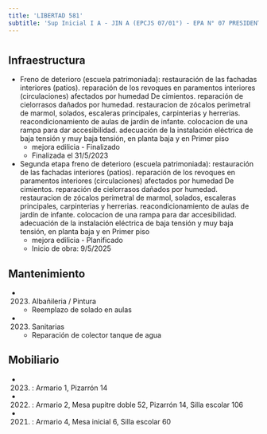 ```yaml
---
title: 'LIBERTAD 581'
subtitle: 'Sup Inicial I A - JIN A (EPCJS 07/01°) - EPA N° 07 PRESIDENTE ROCA - EPC N° 07 PRESIDENTE ROCA'
---
```


#
## Infraestructura

* Freno de deterioro (escuela patrimoniada): restauración de las fachadas interiores (patios). reparación de los revoques en paramentos interiores (circulaciones) afectados por humedad
De cimientos. reparación de cielorrasos dañados por humedad.  restauracion de zócalos perimetral de marmol, solados, escaleras principales, carpinterias y herrerias. reacondicionamiento de aulas de jardín de infante. colocacion de una rampa para dar accesibilidad. adecuación de la instalación eléctrica de baja tensión y muy baja tensión, en planta baja y en
Primer piso 
    + mejora edilicia - Finalizado 
    + Finalizada el 31/5/2023 


* Segunda etapa freno de deterioro (escuela patrimoniada): restauración de las fachadas interiores (patios). reparación de los revoques en paramentos interiores (circulaciones) afectados por humedad
De cimientos. reparación de cielorrasos dañados por humedad.  restauracion de zócalos perimetral de marmol, solados, escaleras principales, carpinterias y herrerias. reacondicionamiento de aulas de jardín de infante. colocacion de una rampa para dar accesibilidad. adecuación de la instalación eléctrica de baja tensión y muy baja tensión, en planta baja y en
Primer piso 
    + mejora edilicia - Planificado 
    + Inicio de obra: 9/5/2025 






## Mantenimiento

*  (2023) Albañileria / Pintura 
    + Reemplazo de solado en aulas

*  (2023) Sanitarias 
    + Reparación de colector tanque de agua





## Mobiliario

*  (2023) : Armario 1, Pizarrón 14 

*  (2022) : Armario 2, Mesa pupitre doble 52, Pizarrón 14, Silla escolar 106 

*  (2021) : Armario 4, Mesa inicial 6, Silla escolar 60 



